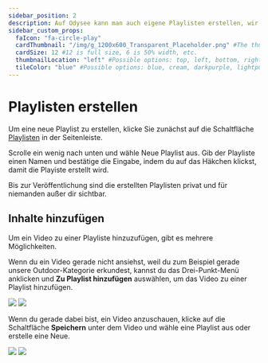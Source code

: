 ```yaml
---
sidebar_position: 2
description: Auf Odysee kann man auch eigene Playlisten erstellen, wir zeigen dir, wie du selbst eine eigene Playlist erstellen kannst.
sidebar_custom_props:
  faIcon: "fa-circle-play"
  cardThumbnail: "/img/g_1200x600_Transparent_Placeholder.png" #The thumbnail on the category card.
  cardSize: 12 #12 is full size, 6 is 50% width, etc.
  thumbnailLocation: "left" #Possible options: top, left, bottom, right, none
  tileColor: "blue" #Possible options: blue, cream, darkpurple, lightpurple, mauve, orange, pink, none
---
```


# Playlisten erstellen

Um eine neue Playlist zu erstellen, klicke Sie zunächst auf die Schaltfläche <a href="https://odysee.com/$/playlists"><OdyseeIcon type='Playlist'/> Playlisten</a> in der Seitenleiste.
 
Scrolle ein wenig nach unten und wähle <PrimaryOdyseeButton>Neue Playlist</PrimaryOdyseeButton> aus. Gib der Playliste einen Namen und bestätige die Eingabe, indem du auf das Häkchen klickst, damit die Playiste erstellt wird. 

Bis zur Veröffentlichung sind die erstellten Playlisten privat und für niemanden außer dir sichtbar.

## Inhalte hinzufügen

Um ein Video zu einer Playliste hinzuzufügen, gibt es mehrere Möglichkeiten.

Wenn du ein Video gerade nicht ansiehst, weil du zum Beispiel gerade unsere Outdoor-Kategorie erkundest, kannst du das Drei-Punkt-Menü <OdyseeIcon type="MoreVertical"/> anklicken und **<OdyseeIcon type='PlaylistAdd'/> Zu Playlist hinzufügen** auswählen, um das Video zu einer Playlist hinzufügen.

<Image src="/img/de/add_video_to_playlist_dark.png#dark" />
<Image src="/img/de/add_video_to_playlist_light.png#light" />

Wenn du gerade dabei bist, ein Video anzuschauen, klicke auf die Schaltfläche **Speichern** unter dem Video und wähle eine Playlist aus oder erstelle eine Neue.

<Image src="/img/de/add_video_to_playlist_from_video_arrow_dark.png#dark" />
<Image src="/img/de/add_video_to_playlist_from_video_arrow_light.png#light" />

